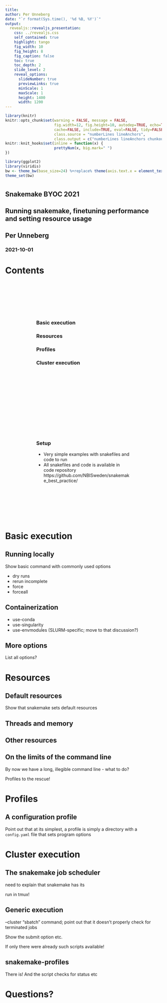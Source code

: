 ```yaml
---
title:
author: Per Unneberg
date: "`r format(Sys.time(), '%d %B, %Y')`"
output:
  revealjs::revealjs_presentation:
    css: ../revealjs.css
    self_contained: true
    highlight: tango
    fig_width: 10
    fig_height: 8
    fig_caption: false
    toc: true
    toc_depth: 2
    slide_level: 2
    reveal_options:
      slideNumber: true
      previewLinks: true
      minScale: 1
      maxScale: 1
      height: 1400
      width: 1200
---
```



```r
library(knitr)
knitr::opts_chunk$set(warning = FALSE, message = FALSE,
                      fig.width=12, fig.height=10, autodep=TRUE, echo=TRUE,
                      cache=FALSE, include=TRUE, eval=FALSE, tidy=FALSE, error=TRUE,
                      class.source = "numberLines lineAnchors",
                      class.output = c("numberLines lineAnchors chunkout"))
knitr::knit_hooks$set(inline = function(x) {
                      prettyNum(x, big.mark=" ")
}) 
```

```r
library(ggplot2)
library(viridis)
bw <- theme_bw(base_size=24) %+replace% theme(axis.text.x = element_text(angle = 45, hjust = 1, vjust = 1))
theme_set(bw) 
```

#

<div>
<section>
<h1 class="title">Snakemake BYOC 2021</h1>
<h2 class="subtitle">Running snakemake, finetuning performance and setting resource usage</h2>
<h2 class="author">Per Unneberg</h2>
<h3 class="date">2021-10-01</h3>
</section>
</div>


<div class="scilife-logo"></div>
<div class="nbis-logo"></div>



# Contents

<div style="padding:100px">
<h3>Basic execution</h3>
<h3>Resources</h3>
<h3>Profiles</h3>
<h3>Cluster execution</h3>
</div>

<div class="fragment" style="padding:100px">
<h3>Setup</h3>

-   Very simple examples with snakefiles and code to run
-   All snakefiles and code is available in code repository
    https://github.com/NBISweden/snakemake_best_practice/

</div>

# Basic execution

## Running locally

Show basic command with commonly used options

- dry runs
- rerun incomplete
- force
- forceall

## Containerization

- use-conda
- use-singularity
- use-envmodules (SLURM-specific; move to that discussion?)

## More options

List all options?

# Resources

## Default resources

Show that snakemake sets default resources

## Threads and memory

## Other resources

## On the limits of the command line

By now we have a long, illegible command line - what to do?

Profiles to the rescue!

# Profiles

## A configuration profile

Point out that at its simplest, a profile is simply a directory with a
`config.yaml` file that sets program options

# Cluster execution

## The snakemake job scheduler

need to explain that snakemake has its 

run in tmux!

## Generic execution

--cluster "sbatch" command; point out that it doesn't properly check
for terminated jobs

Show the submit option etc. 

If only there were already such scripts available!

## snakemake-profiles

There is! And the script checks for status etc


# Questions?
